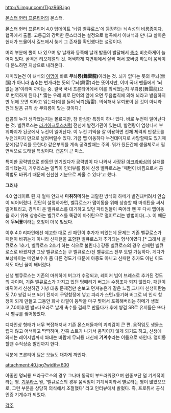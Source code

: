 http://i.imgur.com/TlgzR6B.jpg


[[몬스터 헌터 프론티어]]의 몬스터.

몬스터 헌터 프론티어 4.0 업데이트 '뇌림 벨큐로스'에 등장하는 뇌속성의 [[비룡종]]이다. 협곡에서 출몰.
고룡급의 강력한 몬스터라는 설정으로 협곡에서 이녀석과 만나고 살아온 헌터가 드물어서 길드에서 늦게 그 존재를 확인했다는 설정이다. 

머리 부분에 뿔이 나 있으며 양 날개와 등쪽에 날개 발톱이 발달해서 [[촉수]] 비슷하게이 늘어져 있다. 골격은 리오계열의 것. 어색하게 지면위에서 살짝 떠서 호버링 하듯이 움직이다 분노하면 지상으로 내려온다.

재미있는건 이 녀석의 [[이명]]이 바로 '''무뇌룡(舞雷龍)'''이라는 것.
뇌가 없다는 뜻의 무뇌(無腦)가 아니라 춤추는 번개라는 뜻의 무뇌(舞雷)라는 뜻이지만, 이미 국내 팬들에게 '뇌없는 용'이라며 까이는 중. 결국 국내 프론티어에서 이를 의식했는지 무뢰룡(舞雷龍)으로 번역하게 된다.[* 雷는 우레 뢰로 단어의 앞에 오면 두음법칙에 의해 뇌라고 발음하지만 뒤에 오면 뢰라고 읽는다(예를 들어 낙뢰(落雷). 의식해서 무뢰룡이 된 것이 아니라 원래 발음 규칙 상 무뢰룡이 맞는 것이다.]

캡콤의 누가 생각했는지는 몰르지만, 참 한심한 특징이 하나 있다. 바로 누전이 일어난다는 것. 벨큐로스는 [[라기아크루스]]처럼 전신에 발전기관이 있는데, 발전량이 엄청나서 부위파괴가 된곳에서 누전이 일어난다. 이 누전 기믹을 잘 이용하면 전체 체력의 반정도를 누전데미지 만으로 날려버릴수 있다. 가끔 맵 이동하다 누전데미지로 사망할때도 있기때문에(갈무리를 못한다) 같은부위를 계속 공격할때는 주의. 뭐가 됬든간에 생물체로서 필연적으로 도태될 특징이다. 캡콤의 큰 미스.

특이한 공략법으로 한동안 인기있다가 공략법이 다 나와서 사장된 [[아크라바심]]의 실패를 의식했는지, 기우라스는 일찍이 인터뷰를 통해 신생 벨큐로스는 '패턴이 바뀜으로서 공략법도 바뀌기 때문에 신선한 기분으로 싸울 수 있다'고 했다.

'''그러나'''

4.0 업데이트 된 지 얼마 안돼서 '''마취하메'''하는 괴랄한 방식의 하메가 발견돼버려서 안습이 되어버렸다. 간단히 설명하자면, 벨큐로스가 맵이동을 위해 상승할 때 마취탄을 써서 떨어트리고, 경직이 온 벨큐로스를 대기하고 있던 파티원들이 죽어라 팬 후 다시 맵이동을 하기 위해 상승하는 벨큐로스를 똑같이 마취탄으로 떨어트리는 방법이다(...). 이 때문에 '''무뇌룡'''이라는 호칭이 더욱 빛났다.

이후 4.0 리파인에선 예고한 대로 신 패턴이 추가가 되었는데 문제는 기존 벨큐로스가 패턴이 바뀌는게 아니라 신패턴을 포함한 벨큐로스가 추가되는 형식이였다.[* 그래서 벨큐로스 1호기, 벨큐로스 2호기 하는 식으로 불린다.] 강종 벨큐로스의 경우 신패턴 벨큐로스로 바꿨지만 그냥 벨큐로스는 구 벨큐로스/신 벨큐로스 전부 토벌 가능하다. 게다가 보상차이는 메인보수가 좀 다른 정도기 때문에 아종도 아니고 신패턴 추가도 아닌 이도저도 아닌 꼴이 돼버렸다. 

신생 벨큐로스는 기존의 마취하메 버그가 수정되고, 레이저 빔이 브레스로 추가된 정도의 차이며, 기존 벨큐로스가 가지고 있던 멍때리기 버그는 수정조차 되지 않았다. 패턴이 바뀌어서 신선하긴 커녕 대충 문제점만 손보고 던져놓은거 같은 느낌,그나마 신생이란놈도 7.0 쌍검 너프 되기 전까지 구멍함정에 넣고 피리가 스턴+동기화 버그로 비 인식 함정이 되게 만들고 그동안 화사 라팔이 등짝을 마구 찢어서 포획해버리는 하메가 생겼고,7.0이후엔 발=다오라로 날개 촉수를 걸레로 만들다가 후에 쌍검 SR로 유저들은 또다시 벨큐를 찢어놓았다. 

디자인상 형태가 너무 복잡해져서 기존 몬스터들과의 괴리감이 큰 편.
움직임도 생물스럽지 않고 어색하고 딱딱하며, 간혹 쇼트가 나가서 움직이지 않게 되기도 하고, 신생에 와서는 레이저빔까지 쏴대는 바람에 무뇌룡 대신에 '''기계수'''라는 이름으로 까인다. 맵이동 할땐 수직상승 발진까지 한다.

덕분에 프론티어 팀은 오늘도 대차게 까인다.

attachment:40.jpg?width=600

아종인 명뇌룡 드라규로스의 경우 그나마 동작이 부드러워졌으며 원종보단 덜 기계적이라는 평. [[기우라스]] 왈, '벨큐로스의 경우 움직임이 기계적이라서 별로라는 평이 많았으므로, 그런 부분을 상당히 의식해서 조절했다' 라고 인터뷰에서 밝혔다. 즉, 프로듀서 공식 인증 기계수가 되었다.

[[각주]]
